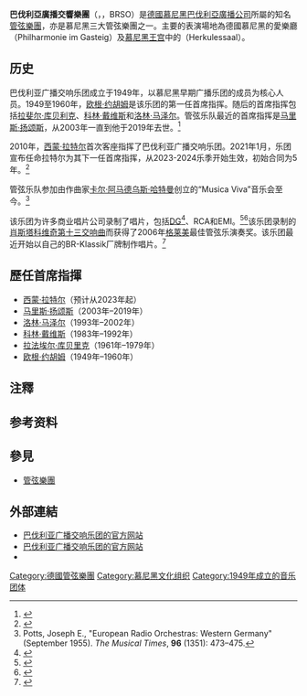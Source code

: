 {{Coord|48|8|39.6|N|11|33|13.7|E|display=title}}'''巴伐利亞廣播交響樂團'''（{{lang-de|'''Symphonieorchester des Bayerischen Rundfunks'''}}，{{lang-en|Bavarian Radio Symphony Orchestra}}，BRSO）是[[德國|德國]][[慕尼黑|慕尼黑]][[巴伐利亞廣播公司|巴伐利亞廣播公司]]所屬的知名[[管弦樂團|管弦樂團]]，亦是慕尼黑三大管弦樂團之一{{efn|另外兩個是[[慕尼黑愛樂樂團|慕尼黑愛樂樂團]]與[[巴伐利亞國立管弦樂團|巴伐利亞國立管弦樂團]]。}}。主要的表演場地為德國慕尼黑的{{link-de|慕尼黑艺术文化中心|Gasteig|藝術文化中心}}愛樂廳（Philharmonie im Gasteig）及[[慕尼黑王宫|慕尼黑王宫]]中的{{link-de|赫拉克勒斯厅|Herkulessaal}}（Herkulessaal）。

== 历史 ==
巴伐利亚广播交响乐团成立于1949年，以慕尼黑早期广播乐团的成员为核心人员。1949至1960年，[[欧根·约胡姆|欧根·约胡姆]]是该乐团的第一任首席指挥。随后的首席指挥包括[[拉法埃尔·库贝利克|拉斐尔·库贝利克]]、[[科林·戴维斯|科林·戴维斯]]和[[洛林·马泽尔|洛林·马泽尔]]。管弦乐队最近的首席指挥是[[马里斯·扬颂斯|马里斯·扬颂斯]]，从2003年一直到他于2019年去世。<ref>{{cite news|url=https://www.br-klassik.de/aktuell/news-kritik/mariss-jansons-gestorben-dirigent-symphonieorchester-des-bayerischen-rundfunks-brso-100.html|title=Mariss Jansons gestorben – Eine Ära geht zu ende|work=BR Klassik|author=Fridemann Leipold|date=2019-12-01|access-date=2019-12-01|language=en|archive-date=2020-12-07|archive-url=https://web.archive.org/web/20201207042827/https://www.br-klassik.de/aktuell/news-kritik/mariss-jansons-gestorben-dirigent-symphonieorchester-des-bayerischen-rundfunks-brso-100.html|dead-url=no}}</ref>

2010年，[[西蒙·拉特尔|西蒙·拉特尔]]首次客座指挥了巴伐利亚广播交响乐团。2021年1月，乐团宣布任命拉特尔为其下一任首席指挥，从2023-2024乐季开始生效，初始合同为5年。<ref>{{cite press release|url=https://www.br-so.com/sir-simon-rattle-appointed-chief-conductor/|title=Sir Simon appointed Chief Conductor|publisher=Bavarian Radio Symphony Orchestra|date=2021-01-11|access-date=2021-01-11|archive-date=2021-05-08|archive-url=https://web.archive.org/web/20210508113059/https://www.br-so.com/sir-simon-rattle-appointed-chief-conductor/|dead-url=no}}</ref>

管弦乐队参加由作曲家[[卡尔·阿玛德乌斯·哈特曼|卡尔·阿马德乌斯·哈特曼]]创立的“Musica Viva”音乐会至今。<ref>Potts, Joseph E., "European Radio Orchestras: Western Germany" (September 1955). ''The Musical Times'', '''96''' (1351): 473–475.</ref>

该乐团为许多商业唱片公司录制了唱片，包括[[德意志留声机|DG]]<ref>{{cite news|author=Fiona Maddocks|title=Echoes of Time: Lisa Batiashvili (violin), Bavarian Radio Symphony Orchestra/Salonen – review|url=https://www.theguardian.com/music/2011/feb/20/lisa-batiashvili-echoes-of-time-review|work=The Guardian|date=2011-02-19|access-date=2013-07-14|archive-date=2021-11-17|archive-url=https://web.archive.org/web/20211117092606/https://www.theguardian.com/music/2011/feb/20/lisa-batiashvili-echoes-of-time-review|dead-url=no}}</ref>、RCA和EMI。<ref>{{cite news|author=Andrew Clements|title=Shostakovich: Symphony No 4, Bavarian Radio Symphony/ Jansons|url=https://www.theguardian.com/music/2004/nov/19/classicalmusicandopera.shopping4|work=The Guardian|date=2004-11-18|access-date=2013-07-14|language=en|archive-date=2021-11-17|archive-url=https://web.archive.org/web/20211117092628/https://www.theguardian.com/music/2004/nov/19/classicalmusicandopera.shopping4|dead-url=no}}</ref><ref>{{cite news|author=Tim Ashley|title=Shostakovich: Symphony No 13, 'Babi Yar', Alexashkin/ Bavarian Radio Symphony Orchestra and Chorus/ Jansons|url=https://www.theguardian.com/music/2005/aug/12/classicalmusicandopera.shopping1|work=The Guardian|date=2005-08-12|access-date=2013-07-14|language=en|archive-date=2021-11-17|archive-url=https://web.archive.org/web/20211117092606/https://www.theguardian.com/music/2005/aug/12/classicalmusicandopera.shopping1|dead-url=no}}</ref>该乐团录制的[[德米特里·肖斯塔科维奇|肖斯塔科维奇]][[第13號交響曲_(蕭士塔高維奇)|第十三交响曲]]而获得了2006年[[葛萊美獎|格莱美]]最佳管弦乐演奏奖。该乐团最近开始以自己的BR-Klassik厂牌制作唱片。<ref>{{cite news|author=Andrew Clements|title=Antonín Dvořák: Symphony No 9; A Hero's Song – review|url=https://www.theguardian.com/music/2013/apr/04/dvorak-heros-song-nelsons-review|work=The Guardian|date=2013-04-04|access-date=2013-07-14|language=en|archive-date=2017-08-01|archive-url=https://web.archive.org/web/20170801115041/https://www.theguardian.com/music/2013/apr/04/dvorak-heros-song-nelsons-review|dead-url=no}}</ref>

== 歷任首席指揮 ==
*[[西蒙·拉特尔|西蒙·拉特尔]]（预计从2023年起）
*[[马里斯·扬颂斯|马里斯·扬颂斯]]（2003年–2019年）
*[[洛林·马泽尔|洛林·马泽尔]]（1993年–2002年）
*[[科林·戴维斯|科林·戴维斯]]（1983年–1992年）
*[[拉法埃尔·库贝里克|拉法埃尔·库贝里克]]（1961年–1979年）
*[[欧根·约胡姆|欧根·约胡姆]]（1949年–1960年）

== 注釋 ==
{{notelist}}

== 参考资料 ==
{{Reflist}}

== 參見 ==
{{portal|古典音樂}}
* [[管弦樂團|管弦樂團]]

== 外部連結 ==
* [https://www.br-so.de/ 巴伐利亚广播交响乐团的官方网站] {{Wayback|url=https://www.br-so.de/ |date=20220317113655 }}{{De icon}}
* [https://www.br-so.com/ 巴伐利亚广播交响乐团的官方网站] {{Wayback|url=https://www.br-so.com/ |date=20220317113710 }}{{En icon}}
* {{Discogs artist|604396}}

{{Authority control}}

[[Category:德國管弦樂團|Category:德國管弦樂團]]
[[Category:慕尼黑文化组织|Category:慕尼黑文化组织]]
[[Category:1949年成立的音乐团体|Category:1949年成立的音乐团体]]